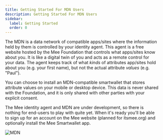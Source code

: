 ```yaml
---
title: Getting Started For MDN Users
description: Getting Started For MDN Users
sidebar:
  label: Getting Started
  order: 0
---
```


The MDN is a data network of compatible apps/sites where the information held by them is controlled by your identity agent. This agent is a free website hosted by the Mee Foundation that controls what apps/sites know about you. It is like a digital twin of you and acts as a remote control for your data. The agent keeps track of what *kinds* of attributes app/sites hold about you (e.g. your first name), but not the actual attribute *values* (e.g. "Paul"). 

You can choose to install an MDN-compatible smartwallet that stores attribute values on your mobile or desktop device. This data is never shared with the Foundation, and it is only shared with other parties with your explicit consent. 

The Mee identity agent and MDN are under development, so there is nothing for end-users to play with quite yet. When it's ready you'll be able to sign up for an account on the Mee website (planned for itsmee.org) and optionally install the Mee Smartwallet app. 

![MDN](../../images/MDN.png)





